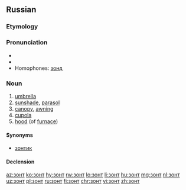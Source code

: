 ==Russian==

===Etymology===
{{back-form|зо́нтик|lang=ru}}

===Pronunciation===
* {{IPA|/zont/|lang=ru}}
* {{audio|Ru-зонт.ogg|audio|lang=ru}}
* Homophones: [[зонд]]

===Noun===
{{ru-noun|зонт|m-in}}

# [[umbrella]]
# [[sunshade]], [[parasol]]
# [[canopy]], [[awning]]
# [[cupola]]
# [[hood]] (of [[furnace]])

====Synonyms====
* [[зонтик]]

====Declension====
{{ru-noun-table|b}}

[[az:зонт]]
[[ko:зонт]]
[[hy:зонт]]
[[rw:зонт]]
[[lo:зонт]]
[[li:зонт]]
[[hu:зонт]]
[[mg:зонт]]
[[nl:зонт]]
[[uz:зонт]]
[[pl:зонт]]
[[ru:зонт]]
[[fi:зонт]]
[[chr:зонт]]
[[vi:зонт]]
[[zh:зонт]]